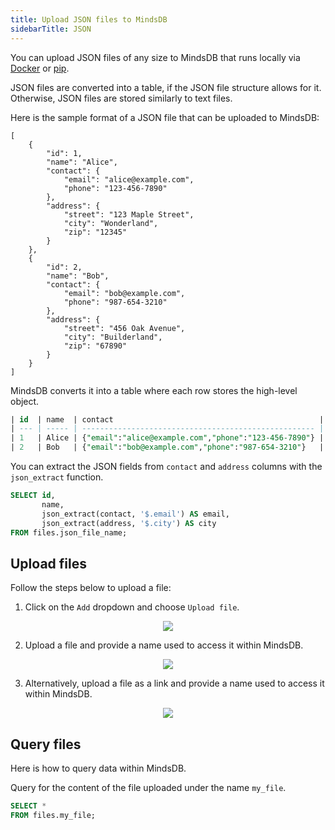 ```yaml
---
title: Upload JSON files to MindsDB
sidebarTitle: JSON
---
```


You can upload JSON files of any size to MindsDB that runs locally via [Docker](/setup/self-hosted/docker) or [pip](/contribute/install).

JSON files are converted into a table, if the JSON file structure allows for it. Otherwise, JSON files are stored similarly to text files.

<Accordion title="Sample format of a JSON file">
Here is the sample format of a JSON file that can be uploaded to MindsDB:

```
[
    {
        "id": 1,
        "name": "Alice",
        "contact": {
            "email": "alice@example.com",
            "phone": "123-456-7890"
        },
        "address": {
            "street": "123 Maple Street",
            "city": "Wonderland",
            "zip": "12345"
        }
    },
    {
        "id": 2,
        "name": "Bob",
        "contact": {
            "email": "bob@example.com",
            "phone": "987-654-3210"
        },
        "address": {
            "street": "456 Oak Avenue",
            "city": "Builderland",
            "zip": "67890"
        }
    }
]
```

MindsDB converts it into a table where each row stores the high-level object.

```sql
| id  | name  | contact                                              | address                                                         |
| --- | ----- | ---------------------------------------------------- | --------------------------------------------------------------- |
| 1   | Alice | {"email":"alice@example.com","phone":"123-456-7890"} | {"city":"Wonderland","street":"123 Maple Street","zip":"12345"} |
| 2   | Bob   | {"email":"bob@example.com","phone":"987-654-3210"}   | {"city":"Builderland","street":"456 Oak Avenue","zip":"67890"}  |
```

You can extract the JSON fields from `contact` and `address` columns with the `json_extract` function.

```sql
SELECT id, 
       name, 
       json_extract(contact, '$.email') AS email, 
       json_extract(address, '$.city') AS city
FROM files.json_file_name;
```
</Accordion>

## Upload files

Follow the steps below to upload a file:

1. Click on the `Add` dropdown and choose `Upload file`.

<p align="center">
  <img src="/assets/files/upload_file.png"/>
</p>

2. Upload a file and provide a name used to access it within MindsDB.

<p align="center">
  <img src="/assets/files/upload_file_from_computer.png"/>
</p>

3. Alternatively, upload a file as a link and provide a name used to access it within MindsDB.

<p align="center">
  <img src="/assets/files/upload_file_from_url.png"/>
</p>

## Query files

Here is how to query data within MindsDB.

Query for the content of the file uploaded under the name `my_file`.

```sql
SELECT *
FROM files.my_file;
```
